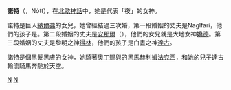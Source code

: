 '''諾特'''（{{lang|en|Nott}}，Nótt），在[[北歐神話|北歐神話]]中，她是代表「夜」的女神。

諾特是巨人[[納爾弗|納爾弗]]的女兒，她曾經結過三次婚，第一段婚姻的丈夫是Naglfari，他們的孩子是{{lang|en|Audr}}。第二段婚姻的丈夫是[[安那爾|安那爾]]（{{lang|en|Annar}}），他們的女兒就是大地女神[[嬌德|嬌德]]。第三段婚姻的丈夫是黎明之神[[得林|得林]]，他們的孩子是白晝之神[[達古|達古]]。 

諾特是個黑髮黑膚的女神，她騎著[[奧丁|奧丁]]賜與的黑馬[[赫利姆法克西|赫利姆法克西]]，和她的兒子達古輪流騎馬奔馳於天空。

{{北歐神話}}
[[Category:夜神|N]]
[[Category:北歐女神|N]]